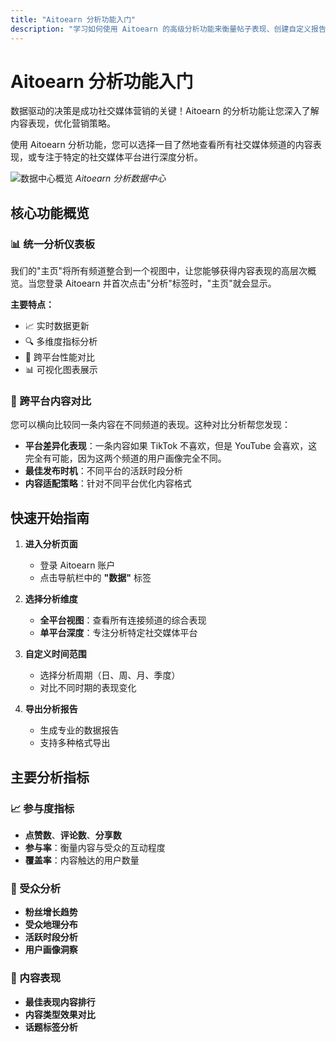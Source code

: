```yaml
---
title: "Aitoearn 分析功能入门"
description: "学习如何使用 Aitoearn 的高级分析功能来衡量帖子表现、创建自定义报告并获得数据洞察。"
---
```


# Aitoearn 分析功能入门

数据驱动的决策是成功社交媒体营销的关键！Aitoearn 的分析功能让您深入了解内容表现，优化营销策略。

使用 Aitoearn 分析功能，您可以选择一目了然地查看所有社交媒体频道的内容表现，或专注于特定的社交媒体平台进行深度分析。

![数据中心概览](../../../photo/data_center.png)
*Aitoearn 分析数据中心*

## 核心功能概览

### 📊 统一分析仪表板

我们的"主页"将所有频道整合到一个视图中，让您能够获得内容表现的高层次概览。当您登录 Aitoearn 并首次点击"分析"标签时，"主页"就会显示。

**主要特点：**
- 📈 实时数据更新
- 🔍 多维度指标分析
- 📱 跨平台性能对比
- 📊 可视化图表展示

### 🎯 跨平台内容对比

您可以横向比较同一条内容在不同频道的表现。这种对比分析帮您发现：

- **平台差异化表现**：一条内容如果 TikTok 不喜欢，但是 YouTube 会喜欢，这完全有可能，因为这两个频道的用户画像完全不同。
- **最佳发布时机**：不同平台的活跃时段分析
- **内容适配策略**：针对不同平台优化内容格式

## 快速开始指南

1. **进入分析页面**
   - 登录 Aitoearn 账户
   - 点击导航栏中的 **"数据"** 标签

2. **选择分析维度**
   - **全平台视图**：查看所有连接频道的综合表现
   - **单平台深度**：专注分析特定社交媒体平台

3. **自定义时间范围**
   - 选择分析周期（日、周、月、季度）
   - 对比不同时期的表现变化

4. **导出分析报告**
   - 生成专业的数据报告
   - 支持多种格式导出

## 主要分析指标

### 📈 参与度指标
- **点赞数**、**评论数**、**分享数**
- **参与率**：衡量内容与受众的互动程度
- **覆盖率**：内容触达的用户数量

### 👥 受众分析
- **粉丝增长趋势**
- **受众地理分布**
- **活跃时段分析**
- **用户画像洞察**

### 🎯 内容表现
- **最佳表现内容排行**
- **内容类型效果对比**
- **话题标签分析**


